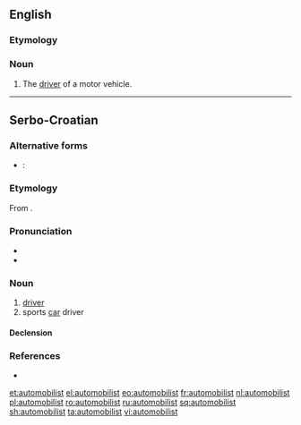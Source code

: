 ==English==

===Etymology===
{{suffix|en|automobile|ist}}

===Noun===
{{en-noun}}

# The [[driver]] of a motor vehicle.

----

==Serbo-Croatian==

===Alternative forms===
* {{qualifier|Bosnia, Serbia}}: {{l|sh|automobìlista}}

===Etymology===
From {{m|sh|automòbīl}}.

===Pronunciation===
* {{IPA|/automobǐlist/|lang=sh}}
* {{hyphenation|a|u|to|mo|bi|list|lang=sh}}

===Noun===
{{sh-noun|g=m|head=automobìlist}}

# [[driver]]
# sports [[car]] driver

====Declension====
{{sh-decl-noun
|automobilist|automobilisti
|automobilista|automobilista
|automobilistu|automobilistima
|automobilista|automobiliste
|automobiliste|automobilisti
|automobilistu|automobilistima
|automobilistom|automobilistima
}}

===References===
* {{R:sh:HJP|e1xvXA%3D%3D}}

[[et:automobilist]]
[[el:automobilist]]
[[eo:automobilist]]
[[fr:automobilist]]
[[nl:automobilist]]
[[pl:automobilist]]
[[ro:automobilist]]
[[ru:automobilist]]
[[sq:automobilist]]
[[sh:automobilist]]
[[ta:automobilist]]
[[vi:automobilist]]